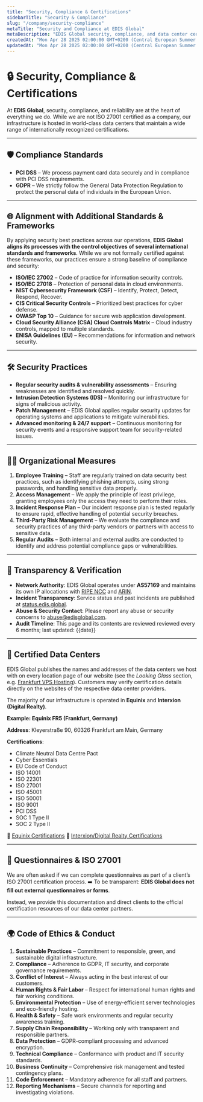 ```yaml
---
title: "Security, Compliance & Certifications"
sidebarTitle: "Security & Compliance"
slug: "/company/security-compliance"
metaTitle: "Security and Compliance at EDIS Global"
metaDescription: "EDIS Global security, compliance, and data center certifications. PCI DSS, GDPR, and world-class Equinix & Interxion facilities."
createdAt: "Mon Apr 28 2025 02:00:00 GMT+0200 (Central European Summer Time)"
updatedAt: "Mon Apr 28 2025 02:00:00 GMT+0200 (Central European Summer Time)"
---
```


# 🔒 Security, Compliance & Certifications

At **EDIS Global**, security, compliance, and reliability are at the heart of everything we do.
While we are not ISO 27001 certified as a company, our infrastructure is hosted in world-class data centers that maintain a wide range of internationally recognized certifications.

---

## 🛡️ Compliance Standards

- **PCI DSS** – We process payment card data securely and in compliance with PCI DSS requirements.
- **GDPR** – We strictly follow the General Data Protection Regulation to protect the personal data of individuals in the European Union.

---

## 🌐 Alignment with Additional Standards & Frameworks

By applying security best practices across our operations, **EDIS Global aligns its processes with the control objectives of several international standards and frameworks**. While we are not formally certified against these frameworks, our practices ensure a strong baseline of compliance and security:

- **ISO/IEC 27002** – Code of practice for information security controls.
- **ISO/IEC 27018** – Protection of personal data in cloud environments.
- **NIST Cybersecurity Framework (CSF)** – Identify, Protect, Detect, Respond, Recover.
- **CIS Critical Security Controls** – Prioritized best practices for cyber defense.
- **OWASP Top 10** – Guidance for secure web application development.
- **Cloud Security Alliance (CSA) Cloud Controls Matrix** – Cloud industry controls, mapped to multiple standards.
- **ENISA Guidelines (EU)** – Recommendations for information and network security.

---

## 🛠 Security Practices

- **Regular security audits & vulnerability assessments** – Ensuring weaknesses are identified and resolved quickly.
- **Intrusion Detection Systems (IDS)** – Monitoring our infrastructure for signs of malicious activity.
- **Patch Management** – EDIS Global applies regular security updates for operating systems and applications to mitigate vulnerabilities.
- **Advanced monitoring & 24/7 support** – Continuous monitoring for security events and a responsive support team for security-related issues.

---

## 👩‍💻 Organizational Measures

1. **Employee Training** – Staff are regularly trained on data security best practices, such as identifying phishing attempts, using strong passwords, and handling sensitive data properly.
2. **Access Management** – We apply the principle of least privilege, granting employees only the access they need to perform their roles.
3. **Incident Response Plan** – Our incident response plan is tested regularly to ensure rapid, effective handling of potential security breaches.
4. **Third-Party Risk Management** – We evaluate the compliance and security practices of any third-party vendors or partners with access to sensitive data.
5. **Regular Audits** – Both internal and external audits are conducted to identify and address potential compliance gaps or vulnerabilities.

---

## 🔎 Transparency & Verification

- **Network Authority**: EDIS Global operates under **AS57169** and maintains its own IP allocations with [RIPE NCC](https://www.ripe.net/membership/indices/data/at.edis.html) and [ARIN](https://search.arin.net/rdap/?query=EGL-51).
- **Incident Transparency**: Service status and past incidents are published at [status.edis.global](http://status.edis.global).
- **Abuse & Security Contact**: Please report any abuse or security concerns to [abuse@edisglobal.com](mailto:abuse@edisglobal.com).
- **Audit Timeline**: This page and its contents are reviewed reviewed every 6 months; last updated: {{date}}

---

## 🏢 Certified Data Centers

EDIS Global publishes the names and addresses of the data centers we host with on every location page of our website (see the _Looking Glass_ section, e.g. [Frankfurt VPS Hosting](https://www.edisglobal.com/vps-hosting/germany-frankfurt#looking-glass)). Customers may verify certification details directly on the websites of the respective data center providers.

The majority of our infrastructure is operated in **Equinix** and **Interxion (Digital Realty)**.

**Example: Equinix FR5 (Frankfurt, Germany)**

**Address**: Kleyerstraße 90, 60326 Frankfurt am Main, Germany

**Certifications**:

- Climate Neutral Data Centre Pact
- Cyber Essentials
- EU Code of Conduct
- ISO 14001
- ISO 22301
- ISO 27001
- ISO 45001
- ISO 50001
- ISO 9001
- PCI DSS
- SOC 1 Type II
- SOC 2 Type II

🔗 [Equinix Certifications](https://www.equinix.com/data-centers/design/standards-compliance)
🔗 [Interxion/Digital Realty Certifications](https://www.digitalrealty.com/data-centers/design/certifications-compliance)

---

## 📑 Questionnaires & ISO 27001

We are often asked if we can complete questionnaires as part of a client’s ISO 27001 certification process.
➡️ To be transparent: **EDIS Global does not fill out external questionnaires or forms**.

Instead, we provide this documentation and direct clients to the official certification resources of our data center partners.

---

## 🌍 Code of Ethics & Conduct

 1. **Sustainable Practices** – Commitment to responsible, green, and sustainable digital infrastructure.
 2. **Compliance** – Adherence to GDPR, IT security, and corporate governance requirements.
 3. **Conflict of Interest** – Always acting in the best interest of our customers.
 4. **Human Rights & Fair Labor** – Respect for international human rights and fair working conditions.
 5. **Environmental Protection** – Use of energy-efficient server technologies and eco-friendly hosting.
 6. **Health & Safety** – Safe work environments and regular security awareness training.
 7. **Supply Chain Responsibility** – Working only with transparent and responsible partners.
 8. **Data Protection** – GDPR-compliant processing and advanced encryption.
 9. **Technical Compliance** – Conformance with product and IT security standards.
10. **Business Continuity** – Comprehensive risk management and tested contingency plans.
11. **Code Enforcement** – Mandatory adherence for all staff and partners.
12. **Reporting Mechanisms** – Secure channels for reporting and investigating violations.